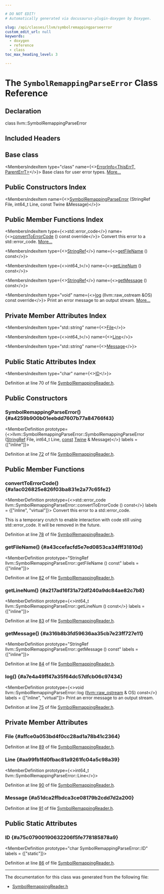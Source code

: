 ```yaml
---

# DO NOT EDIT!
# Automatically generated via docusaurus-plugin-doxygen by Doxygen.

slug: /api/classes/llvm/symbolremappingparseerror
custom_edit_url: null
keywords:
  - doxygen
  - reference
  - class
toc_max_heading_level: 3

---
```





# The `SymbolRemappingParseError` Class Reference

<DoxygenPage pluginConfig={pluginConfig}>



## Declaration

<CodeBlock>class llvm::SymbolRemappingParseError</CodeBlock>

## Included Headers

<IncludesList>
<IncludesListItem
  filePath="llvm/ProfileData/SymbolRemappingReader.h"
  permalink="/docs/api/files/include/include/llvm/include/llvm/profiledata/symbolremappingreader-h"
  isLocal="true" />
</IncludesList>

## Base class

<MembersIndex>

<MembersIndexItem
  type="class"
  name={<><a href="/docs/api/classes/llvm/errorinfo">ErrorInfo&lt;ThisErrT, ParentErrT&gt;</a></>}>
Base class for user error types. <a href="/docs/api/classes/llvm/errorinfo/#details">More...</a>
</MembersIndexItem>

</MembersIndex>

## Public Constructors Index

<MembersIndex>

<MembersIndexItem
  name={<><a href="#a4259b900b01eebdd7607b77a84766f43">SymbolRemappingParseError</a> (StringRef File, int64&#95;t Line, const Twine &amp;Message)</>}>
</MembersIndexItem>

</MembersIndex>

## Public Member Functions Index

<MembersIndex>

<MembersIndexItem
  type={<>std::error&#95;code</>}
  name={<><a href="#a1ac026825e826f03ba831e2a77c65fe2">convertToErrorCode</a> () const override</>}>
Convert this error to a std::error&#95;code. <a href="#a1ac026825e826f03ba831e2a77c65fe2">More...</a>
</MembersIndexItem>

<MembersIndexItem
  type={<><a href="/docs/api/classes/llvm/stringref">StringRef</a></>}
  name={<><a href="#a43ccefacfd5e7ed0853ca34fff31810d">getFileName</a> () const</>}>
</MembersIndexItem>

<MembersIndexItem
  type={<>int64&#95;t</>}
  name={<><a href="#a217ad16f31a72df240a9dc84ae82c7b8">getLineNum</a> () const</>}>
</MembersIndexItem>

<MembersIndexItem
  type={<><a href="/docs/api/classes/llvm/stringref">StringRef</a></>}
  name={<><a href="#a316b8b3fd59636aa35cb7e23ff727e11">getMessage</a> () const</>}>
</MembersIndexItem>

<MembersIndexItem
  type="void"
  name={<><a href="#a7e4a49ff47a35f64dc57dfcb06c97434">log</a> (llvm::raw&#95;ostream &amp;OS) const override</>}>
Print an error message to an output stream. <a href="#a7e4a49ff47a35f64dc57dfcb06c97434">More...</a>
</MembersIndexItem>

</MembersIndex>

## Private Member Attributes Index

<MembersIndex>

<MembersIndexItem
  type="std::string"
  name={<><a href="#affce0a053bd4f0cc28ad1a78b41c2364">File</a></>}>
</MembersIndexItem>

<MembersIndexItem
  type={<>int64&#95;t</>}
  name={<><a href="#aa99fb1fd0fbac81a9261fc04a5c98a39">Line</a></>}>
</MembersIndexItem>

<MembersIndexItem
  type="std::string"
  name={<><a href="#a51dca2ffbdca3ce08179b2cdd7d2a200">Message</a></>}>
</MembersIndexItem>

</MembersIndex>

## Public Static Attributes Index

<MembersIndex>

<MembersIndexItem
  type="char"
  name={<><a href="#a75c07900190632206f5fe778185878a9">ID</a></>}>
</MembersIndexItem>

</MembersIndex>


Definition at line 70 of file <a href="/docs/api/files/include/include/llvm/include/llvm/profiledata/symbolremappingreader-h">SymbolRemappingReader.h</a>.

<SectionDefinition>

## Public Constructors

### SymbolRemappingParseError() {#a4259b900b01eebdd7607b77a84766f43}

<MemberDefinition
  prototype={<>llvm::SymbolRemappingParseError::SymbolRemappingParseError (<a href="/docs/api/classes/llvm/stringref">StringRef</a> File, int64&#95;t Line, <a href="/docs/api/files/lib/lib/target/lib/target/aarch64/aarch64promoteconstant-cpp/#a90f8350fecae261c25be85d38b451bff">const</a> <a href="/docs/api/classes/llvm/twine">Twine</a> &amp; Message)</>}
  labels = {["inline"]}>

Definition at line <a href="/docs/api/files/include/include/llvm/include/llvm/profiledata/symbolremappingreader-h/#l00072">72</a> of file <a href="/docs/api/files/include/include/llvm/include/llvm/profiledata/symbolremappingreader-h">SymbolRemappingReader.h</a>.
</MemberDefinition>

</SectionDefinition>

<SectionDefinition>

## Public Member Functions

### convertToErrorCode() {#a1ac026825e826f03ba831e2a77c65fe2}

<MemberDefinition
  prototype={<>std::error&#95;code llvm::SymbolRemappingParseError::convertToErrorCode () const</>}
  labels = {["inline", "virtual"]}>
Convert this error to a std::error&#95;code.

This is a temporary crutch to enable interaction with code still using std::error&#95;code. It will be removed in the future.

Definition at line <a href="/docs/api/files/include/include/llvm/include/llvm/profiledata/symbolremappingreader-h/#l00078">78</a> of file <a href="/docs/api/files/include/include/llvm/include/llvm/profiledata/symbolremappingreader-h">SymbolRemappingReader.h</a>.
</MemberDefinition>

### getFileName() {#a43ccefacfd5e7ed0853ca34fff31810d}

<MemberDefinition
  prototype="StringRef llvm::SymbolRemappingParseError::getFileName () const"
  labels = {["inline"]}>

Definition at line <a href="/docs/api/files/include/include/llvm/include/llvm/profiledata/symbolremappingreader-h/#l00082">82</a> of file <a href="/docs/api/files/include/include/llvm/include/llvm/profiledata/symbolremappingreader-h">SymbolRemappingReader.h</a>.
</MemberDefinition>

### getLineNum() {#a217ad16f31a72df240a9dc84ae82c7b8}

<MemberDefinition
  prototype={<>int64&#95;t llvm::SymbolRemappingParseError::getLineNum () const</>}
  labels = {["inline"]}>

Definition at line <a href="/docs/api/files/include/include/llvm/include/llvm/profiledata/symbolremappingreader-h/#l00083">83</a> of file <a href="/docs/api/files/include/include/llvm/include/llvm/profiledata/symbolremappingreader-h">SymbolRemappingReader.h</a>.
</MemberDefinition>

### getMessage() {#a316b8b3fd59636aa35cb7e23ff727e11}

<MemberDefinition
  prototype="StringRef llvm::SymbolRemappingParseError::getMessage () const"
  labels = {["inline"]}>

Definition at line <a href="/docs/api/files/include/include/llvm/include/llvm/profiledata/symbolremappingreader-h/#l00084">84</a> of file <a href="/docs/api/files/include/include/llvm/include/llvm/profiledata/symbolremappingreader-h">SymbolRemappingReader.h</a>.
</MemberDefinition>

### log() {#a7e4a49ff47a35f64dc57dfcb06c97434}

<MemberDefinition
  prototype={<>void llvm::SymbolRemappingParseError::log (<a href="/docs/api/classes/llvm/raw-ostream">llvm::raw&#95;ostream</a> &amp; OS) const</>}
  labels = {["inline", "virtual"]}>
Print an error message to an output stream.

Definition at line <a href="/docs/api/files/include/include/llvm/include/llvm/profiledata/symbolremappingreader-h/#l00075">75</a> of file <a href="/docs/api/files/include/include/llvm/include/llvm/profiledata/symbolremappingreader-h">SymbolRemappingReader.h</a>.
</MemberDefinition>

</SectionDefinition>

<SectionDefinition>

## Private Member Attributes

### File {#affce0a053bd4f0cc28ad1a78b41c2364}

<MemberDefinition
  prototype="std::string llvm::SymbolRemappingParseError::File">

Definition at line <a href="/docs/api/files/include/include/llvm/include/llvm/profiledata/symbolremappingreader-h/#l00089">89</a> of file <a href="/docs/api/files/include/include/llvm/include/llvm/profiledata/symbolremappingreader-h">SymbolRemappingReader.h</a>.
</MemberDefinition>

### Line {#aa99fb1fd0fbac81a9261fc04a5c98a39}

<MemberDefinition
  prototype={<>int64&#95;t llvm::SymbolRemappingParseError::Line</>}>

Definition at line <a href="/docs/api/files/include/include/llvm/include/llvm/profiledata/symbolremappingreader-h/#l00090">90</a> of file <a href="/docs/api/files/include/include/llvm/include/llvm/profiledata/symbolremappingreader-h">SymbolRemappingReader.h</a>.
</MemberDefinition>

### Message {#a51dca2ffbdca3ce08179b2cdd7d2a200}

<MemberDefinition
  prototype="std::string llvm::SymbolRemappingParseError::Message">

Definition at line <a href="/docs/api/files/include/include/llvm/include/llvm/profiledata/symbolremappingreader-h/#l00091">91</a> of file <a href="/docs/api/files/include/include/llvm/include/llvm/profiledata/symbolremappingreader-h">SymbolRemappingReader.h</a>.
</MemberDefinition>

</SectionDefinition>

<SectionDefinition>

## Public Static Attributes

### ID {#a75c07900190632206f5fe778185878a9}

<MemberDefinition
  prototype="char SymbolRemappingParseError::ID"
  labels = {["static"]}>

Definition at line <a href="/docs/api/files/include/include/llvm/include/llvm/profiledata/symbolremappingreader-h/#l00086">86</a> of file <a href="/docs/api/files/include/include/llvm/include/llvm/profiledata/symbolremappingreader-h">SymbolRemappingReader.h</a>.
</MemberDefinition>

</SectionDefinition>

<hr/>

The documentation for this class was generated from the following file:

<ul>
<li><a href="/docs/api/files/include/include/llvm/include/llvm/profiledata/symbolremappingreader-h">SymbolRemappingReader.h</a></li>
</ul>

</DoxygenPage>
